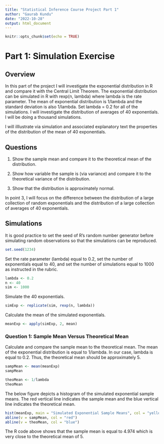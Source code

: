 ```yaml
---
title: "Statistical Inference Course Project Part 1"
author: "Gaurab Kundu"
date: "2022-10-28"
output: html_document
---
```


```r
knitr::opts_chunk$set(echo = TRUE)
```

# Part 1: Simulation Exercise

## Overview

In this part of the project I will investigate the exponential distribution in R and compare it with the Central Limit Theorem. The exponential distribution can be simulated in R with rexp(n, lambda) where lambda is the rate parameter. The mean of exponential distribution is 1/lambda and the standard deviation is also 1/lambda. Set lambda = 0.2 for all of the simulations. I will investigate the distribution of averages of 40 exponentials. I will be doing a thousand simulations.

I will iIllustrate via simulation and associated explanatory text the properties of the distribution of the mean of 40 exponentials.

## Questions

1. Show the sample mean and compare it to the theoretical mean of the distribution.

2. Show how variable the sample is (via variance) and compare it to the theoretical variance of the distribution.

3. Show that the distribution is approximately normal.

In point 3, I will focus on the difference between the distribution of a large collection of random exponentials and the distribution of a large collection of averages of 40 exponentials.

## Simulations

It is good practice to set the seed of R’s random number generator before simulating random observations so that the simulations can be reproduced.

```r
set.seed(1234)
```

Set the rate parameter (lambda) equal to 0.2, set the number of exponentials equal to 40, and set the number of simulations equal to 1000 as instructed in the rubric.

```r
lambda <- 0.2
n <- 40
sim <- 1000
```

Simulate the 40 exponentials.

```r
simExp <- replicate(sim, rexp(n, lambda))
```

Calculate the mean of the simulated exponentials.

```r
meanExp <- apply(simExp, 2, mean)
```

### Question 1: Sample Mean Versus Theoretical Mean

Calculate and compare the sample mean to the theoretical mean. The mean of the exponential distribution is equal to 1/lambda. In our case, lambda is equal to 0.2. Thus, the theoretical mean should be approximately 5.

```r
sampMean <- mean(meanExp)
sampMean
```

```r
theoMean <- 1/lambda
theoMean
```

The below figure depicts a histogram of the simulated exponential sample means. The red vertical line indicates the sample mean and the blue vertical line indicates the theoretical mean.

```r
hist(meanExp, main = "Simulated Exponential Sample Means", col = "yellow", breaks = 100)
abline(v = sampMean, col = "red")
abline(v = theoMean, col = "blue")
```

The R code above shows that the sample mean is equal to 4.974 which is very close to the theoretical mean of 5.